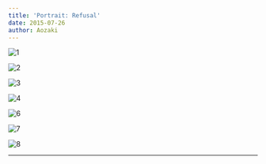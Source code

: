 ```yaml
---
title: 'Portrait: Refusal'
date: 2015-07-26
author: Aozaki
---
```



![1](../../public/images/portfolio/20150726_0001.jpg)

![2](../../public/images/portfolio/20150726_0002.jpg)

![3](../../public/images/portfolio/20150726_0003.jpg)

![4](../../public/images/portfolio/20150726_0004.jpg)

![6](../../public/images/portfolio/20150726_0006.jpg)

![7](../../public/images/portfolio/20150726_0007.jpg)

![8](../../public/images/portfolio/20150726_0008.jpg)

<Repost Date="2015" />

---

<BackPhoto Name="refusal" />
